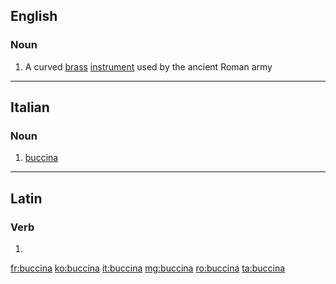 ==English==

===Noun===
{{wikipedia}}
{{en-noun}}

# {{context|musical instruments|lang=en}} A curved [[brass]] [[instrument]] used by the ancient Roman army

----

==Italian==

===Noun===
{{it-noun||f||buccine}}

# {{context|musical instruments|lang=it}} [[#English|buccina]]

----

==Latin==

===Verb===
{{la-verb-form|buccinā}}

# {{conjugation of|buccinō||2|s|pres|act|imp|lang=la}}

[[fr:buccina]]
[[ko:buccina]]
[[it:buccina]]
[[mg:buccina]]
[[ro:buccina]]
[[ta:buccina]]